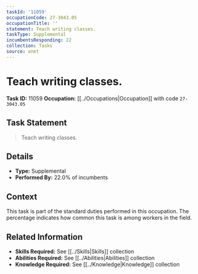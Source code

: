 ```yaml
---
taskId: '11059'
occupationCode: 27-3043.05
occupationTitle: ''
statement: Teach writing classes.
taskType: Supplemental
incumbentsResponding: 22
collection: Tasks
source: onet
---
```

# Teach writing classes.

**Task ID:** 11059
**Occupation:** [[../Occupations|Occupation]] with code `27-3043.05`

## Task Statement

> Teach writing classes.

## Details

- **Type:** Supplemental
- **Performed By:** 22.0% of incumbents

## Context

This task is part of the standard duties performed in this occupation. The percentage indicates how common this task is among workers in the field.

## Related Information

- **Skills Required:** See [[../Skills|Skills]] collection
- **Abilities Required:** See [[../Abilities|Abilities]] collection
- **Knowledge Required:** See [[../Knowledge|Knowledge]] collection
